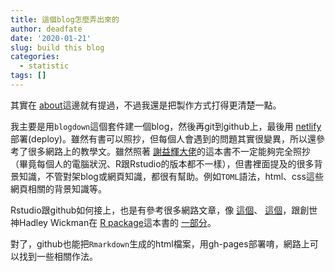 ```yaml
---
title: 這個blog怎麼弄出來的
author: deadfate
date: '2020-01-21'
slug: build this blog
categories:
  - statistic
tags: []
---
```

其實在 [about](https://deadfate.netlify.com/about/)這邊就有提過，不過我還是把製作方式打得更清楚一點。  

我主要是用```blogdown```這個套件建一個blog，然後再git到github上，最後用 [netlify](https://app.netlify.com/)部署(deploy)。雖然有書可以照抄，但每個人會遇到的問題其實很變異，所以還參考了很多網路上的教學文。雖然照著 [謝益輝大佬](https://bookdown.org/yihui/blogdown/)的這本書不一定能夠完全照抄（畢竟每個人的電腦狀況、R跟Rstudio的版本都不一樣），但書裡面提及的很多背景知識，不管對架blog或網頁知識，都很有幫助。例如```TOML```語法，html、css這些網頁相關的背景知識等。  

Rstudio跟github如何接上，也是有參考很多網路文章，像 [這個](https://scgeeker.github.io/Reproducible-Think/2_init/Project.html)、 [這個](https://shihs.github.io/blog/r/git/2018/09/08/R-Git-%E5%A6%82%E4%BD%95%E9%80%A3%E6%8E%A5Rstudio%E8%88%87githu/)，跟創世神Hadley Wickman在 [R package](https://r-pkgs.org/)這本書的 [一部分](https://r-pkgs.org/git.html)。  

對了，github也能把```Rmarkdown```生成的html檔案，用gh-pages部署唷，網路上可以找到一些相關作法。
